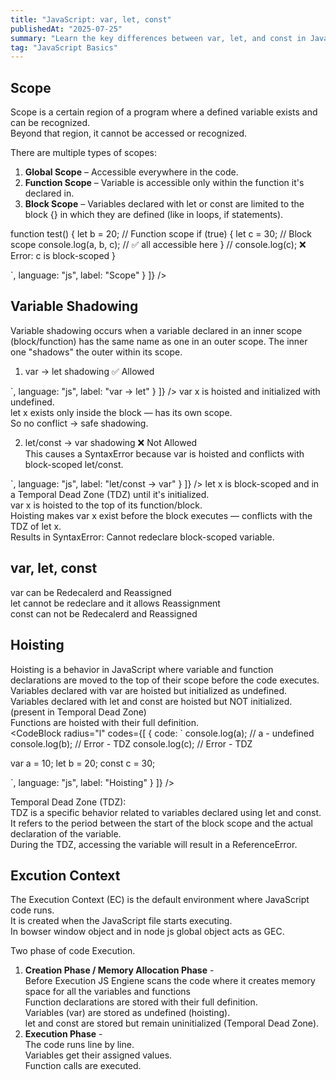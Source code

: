 ```yaml
---
title: "JavaScript: var, let, const"
publishedAt: "2025-07-25"
summary: "Learn the key differences between var, let, and const in JavaScript, including how they behave in terms of scope, hoisting, shadowing, and execution context. This guide breaks down concepts like block vs function scope, Temporal Dead Zone (TDZ), and the two phases of execution with easy-to-understand code examples."
tag: "JavaScript Basics"
---
```


## Scope

Scope is a certain region of a program where a defined variable exists and can be recognized.  
Beyond that region, it cannot be accessed or recognized.

There are multiple types of scopes:

1. **Global Scope** – Accessible everywhere in the code.
2. **Function Scope** – Variable is accessible only within the function it's declared in.
3. **Block Scope** – Variables declared with let or const are limited to the block {} in which they are defined (like in loops, if statements).

<Column fillWidth gap="-1" marginBottom="16" marginTop="8">
<CodeBlock
    radius="l"
    codes={[
      {
        code:
`
let a = 10; // Global

function test() {
    let b = 20; // Function scope
    if (true) {
        let c = 30; // Block scope
        console.log(a, b, c); // ✅ all accessible here
    }
    // console.log(c); ❌ Error: c is block-scoped
}

`,
        language: "js",
        label: "Scope"
      }
    ]}
/>
</Column>


## Variable Shadowing

Variable shadowing occurs when a variable declared in an inner scope (block/function) has the same name as one in an outer scope. 
The inner one "shadows" the outer within its scope.

1. var → let shadowing ✅ Allowed
<Column fillWidth gap="-1" marginBottom="16" marginTop="8">
<CodeBlock
    radius="l"
    codes={[
      {
        code:
`
var x = 10;
{
    let x = 20; // Shadows outer x
    console.log(x); // 20
}
console.log(x); // 10

`,
        language: "js",
        label: "var → let"
      }
    ]}
/>
</Column>
var x is hoisted and initialized with undefined.  
let x exists only inside the block — has its own scope.  
So no conflict → safe shadowing.  

2. let/const → var shadowing ❌ Not Allowed  
This causes a SyntaxError because var is hoisted and conflicts with block-scoped let/const.
<Column fillWidth gap="-1" marginBottom="16" marginTop="8">
<CodeBlock
    radius="l"
    codes={[
      {
        code:
`
let x = 10;
{
   // var x = 20; // ❌ SyntaxError
}

`,
        language: "js",
        label: "let/const → var"
      }
    ]}
/>
</Column>
let x is block-scoped and in a Temporal Dead Zone (TDZ) until it's initialized.  
var x is hoisted to the top of its function/block.  
Hoisting makes var x exist before the block executes — conflicts with the TDZ of let x.  
Results in SyntaxError: Cannot redeclare block-scoped variable.  


## var, let, const
var can be Redecalerd and Reassigned  
let cannot be redeclare and it allows Reassignment  
const can not be Redecalerd and Reassigned  


## Hoisting

Hoisting is a behavior in JavaScript where variable and function declarations are moved to the top of their scope before the code executes.  
Variables declared with var are hoisted but initialized as undefined.  
Variables declared with let and const are hoisted but NOT initialized. (present in Temporal Dead Zone)  
Functions are hoisted with their full definition.  
<Column fillWidth gap="-1" marginBottom="16" marginTop="8">
<CodeBlock
    radius="l"
    codes={[
      {
        code:
`
console.log(a); // a - undefined
console.log(b); // Error - TDZ
console.log(c); // Error - TDZ

var a = 10;
let b = 20;
const c = 30;

`,
        language: "js",
        label: "Hoisting"
      }
    ]}
/>
</Column>

Temporal Dead Zone (TDZ):  
    TDZ is a specific behavior related to variables declared using let and const. It refers to the period between the start of the block scope and the actual declaration of the variable.  
    During the TDZ, accessing the variable will result in a ReferenceError.  


## Excution Context

The Execution Context (EC) is the default environment where JavaScript code runs.  
It is created when the JavaScript file starts executing.  
In bowser window object and in node js global object acts as GEC.  

Two phase of code Execution.

1. **Creation Phase / Memory Allocation Phase** -    
    Before Execution JS Engiene scans the code where it creates memory space for all the variables and functions  
    Function declarations are stored with their full definition.  
    Variables (var) are stored as undefined (hoisting).  
    let and const are stored but remain uninitialized (Temporal Dead Zone).  
2. **Execution Phase** -  
    The code runs line by line.  
    Variables get their assigned values.  
    Function calls are executed.  


